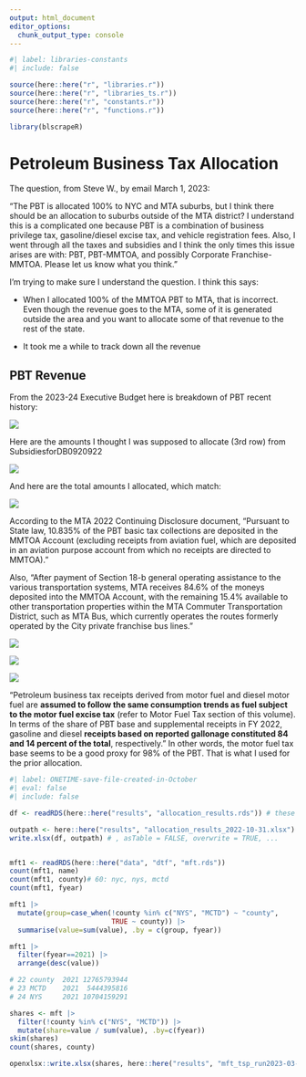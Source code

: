 ```yaml
---
output: html_document
editor_options: 
  chunk_output_type: console
---
```


```r
#| label: libraries-constants
#| include: false

source(here::here("r", "libraries.r"))
source(here::here("r", "libraries_ts.r"))
source(here::here("r", "constants.r"))
source(here::here("r", "functions.r"))

library(blscrapeR)

```

# Petroleum Business Tax Allocation

The question, from Steve W., by email March 1, 2023:

"The PBT is allocated 100% to NYC and MTA suburbs, but I think there should be an allocation to suburbs outside of the MTA district? I understand this is a complicated one because PBT is a combination of business privilege tax, gasoline/diesel excise tax, and vehicle registration fees. Also, I went through all the taxes and subsidies and I think the only times this issue arises are with: PBT, PBT-MMTOA, and possibly Corporate Franchise-MMTOA. Please let us know what you think."

I'm trying to make sure I understand the question. I think this says:

-   When I allocated 100% of the MMTOA PBT to MTA, that is incorrect. Even though the revenue goes to the MTA, some of it is generated outside the area and you want to allocate some of that revenue to the rest of the state.

-   It took me a while to track down all the revenue

## PBT Revenue

From the 2023-24 Executive Budget here is breakdown of PBT recent history:

![](images/image-803882843.png)

Here are the amounts I thought I was supposed to allocate (3rd row) from SubsidiesforDB0920922

![](images/image-2066395654.png)

And here are the total amounts I allocated, which match:

![](images/image-299137710.png)

According to the MTA 2022 Continuing Disclosure document, "Pursuant to State law, 10.835% of the PBT basic tax collections are deposited in the MMTOA Account (excluding receipts from aviation fuel, which are deposited in an aviation purpose account from which no receipts are directed to MMTOA)."

Also, "After payment of Section 18-b general operating assistance to the various transportation systems, MTA receives 84.6% of the moneys deposited into the MMTOA Account, with the remaining 15.4% available to other transportation properties within the MTA Commuter Transportation District, such as MTA Bus, which currently operates the routes formerly operated by the City private franchise bus lines."

![](images/image-798738829.png)

![](images/image-1847168294.png)

![](images/image-111440856.png)

"Petroleum business tax receipts derived from motor fuel and diesel motor fuel are **assumed to follow the same consumption trends as fuel subject to the motor fuel excise tax** (refer to Motor Fuel Tax section of this volume). In terms of the share of PBT base and supplemental receipts in FY 2022, gasoline and diesel **receipts based on reported gallonage constituted 84 and 14 percent of the total**, respectively." In other words, the motor fuel tax base seems to be a good proxy for 98% of the PBT. That is what I used for the prior allocation.

```r
#| label: ONETIME-save-file-created-in-October
#| eval: false
#| include: false

df <- readRDS(here::here("results", "allocation_results.rds")) # these are from a file dated 2022-10-31

outpath <- here::here("results", "allocation_results_2022-10-31.xlsx")
write.xlsx(df, outpath) # , asTable = FALSE, overwrite = TRUE, ...



```

```r

mft1 <- readRDS(here::here("data", "dtf", "mft.rds"))
count(mft1, name)
count(mft1, county)# 60: nyc, nys, mctd
count(mft1, fyear)

mft1 |> 
  mutate(group=case_when(!county %in% c("NYS", "MCTD") ~ "county",
                         TRUE ~ county)) |> 
  summarise(value=sum(value), .by = c(group, fyear))

mft1 |> 
  filter(fyear==2021) |> 
  arrange(desc(value))

# 22 county  2021 12765793944
# 23 MCTD    2021  5444395816
# 24 NYS     2021 10704159291

shares <- mft |> 
  filter(!county %in% c("NYS", "MCTD")) |> 
  mutate(share=value / sum(value), .by=c(fyear))
skim(shares)
count(shares, county)

openxlsx::write.xlsx(shares, here::here("results", "mft_tsp_run2023-03-03.xlsx"))




```
